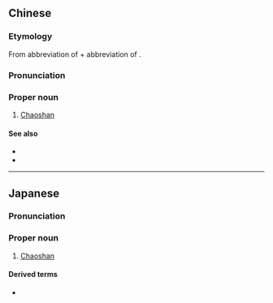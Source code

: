 ==Chinese==
{{zh-forms|Chaozhou}}

===Etymology===
From abbreviation of {{zh-l|潮州}} + abbreviation of {{zh-l|汕頭}}.

===Pronunciation===
{{zh-pron
|m=Cháoshàn
|c=ciu4 saan3
|mn=Tiô-sòaⁿ
|mn-t=diê5 suan1/dio5 suan1
|mn-t_note=diê5 suan1 - Chaozhou; dio5 suan1 - Shantou
|cat=pn
}}

===Proper noun===
{{zh-proper noun}}

# [[Chaoshan]] {{gloss|a region of northeastern [[Guangdong]], [[China]]}}

====See also====
* {{zh-l|潮州}}
* {{zh-l|汕頭}}

----

==Japanese==
{{ja-kanjitab}}

===Pronunciation===
{{rfp|lang=ja|チャオシャン？ちょうさん？ちょうせん？}}

===Proper noun===
<!--{{ja-pos|proper}}-->
{{head|ja|proper noun}}

# [[Chaoshan]] {{gloss|a region of northeastern [[Guangdong]], [[China]]}}

====Derived terms====
* {{ja-l|潮汕人}}